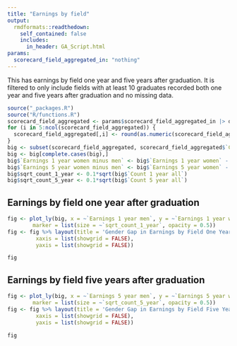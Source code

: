 ```yaml
---
title: "Earnings by field"
output:
  rmdformats::readthedown:
    self_contained: false
    includes:
      in_header: GA_Script.html
params:
  scorecard_field_aggregated_in: "nothing"
---
```


This has earnings by field one year and five years after graduation. It is filtered to only include fields with at least 10 graduates recorded both one year and five years after graduation and no missing data.

```r
source("_packages.R")
source("R/functions.R")
scorecard_field_aggregated <- params$scorecard_field_aggregated_in |> dplyr::ungroup() |> as.data.frame()
for (i in 5:ncol(scorecard_field_aggregated)) {
  scorecard_field_aggregated[,i] <- round(as.numeric(scorecard_field_aggregated[,i]),0)
}
big <- subset(scorecard_field_aggregated, scorecard_field_aggregated$`Count 1 year all`>=10 & scorecard_field_aggregated$`Count 5 year all`>=10)
big <- big[complete.cases(big),]
big$`Earnings 1 year women minus men` <- big$`Earnings 1 year women` - big$`Earnings 1 year men`
big$`Earnings 5 year women minus men` <- big$`Earnings 5 year women` - big$`Earnings 5 year men`
big$sqrt_count_1_year <- 0.1*sqrt(big$`Count 1 year all`)
big$sqrt_count_5_year <- 0.1*sqrt(big$`Count 5 year all`)
```

## Earnings by field one year after graduation

```r
fig <- plot_ly(big, x = ~`Earnings 1 year men`, y = ~`Earnings 1 year women minus men`,  text = ~CIPDESC, type = 'scatter', mode = 'markers', color=~CREDDESC,
        marker = list(size = ~`sqrt_count_1_year`, opacity = 0.5))
fig <- fig %>% layout(title = 'Gender Gap in Earnings by Field One Year After Graduation',
         xaxis = list(showgrid = FALSE),
         yaxis = list(showgrid = FALSE))

fig
```

## Earnings by field five years after graduation

```r
fig <- plot_ly(big, x = ~`Earnings 5 year men`, y = ~`Earnings 5 year women minus men`,  text = ~CIPDESC, type = 'scatter', mode = 'markers', color=~CREDDESC,
        marker = list(size = ~`sqrt_count_5_year`, opacity = 0.5))
fig <- fig %>% layout(title = 'Gender Gap in Earnings by Field Five Years After Graduation',
         xaxis = list(showgrid = FALSE),
         yaxis = list(showgrid = FALSE))

fig
```